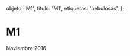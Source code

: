 
  objeto: 'M1',
  titulo: 'M1',
  etiquetas: 'nebulosas',
};

# M1

<Imagen
  src="objeto/m1_20161101_1_m1_20161111_i88.jpg"
  fecha="20161101"
/>

 Noviembre 2016